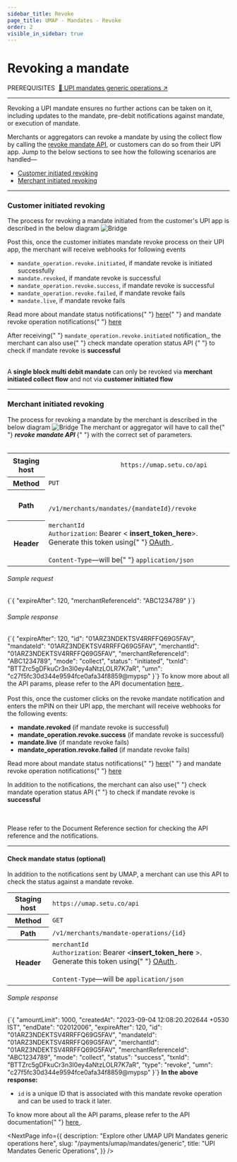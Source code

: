 ```yaml
---
sidebar_title: Revoke
page_title: UMAP - Mandates - Revoke
order: 2
visible_in_sidebar: true
---
```


# Revoking a mandate

<Text size="small" weight="600">
    PREREQUISITES&nbsp;
</Text>
<a href="/payments/umap/mandates/generic" target="_self">🌟 UPI mandates generic operations ↗</a>

<hr class="primary" />

Revoking a UPI mandate ensures no further actions can be taken on it, including updates to the mandate, pre-debit notifications against mandate, or execution of mandate.

Merchants or aggregators can revoke a mandate by using the collect flow by calling the <a href="" target="_blank">revoke mandate API</a>, or customers can do so from their UPI app. Jump to the below sections to see how the following scenarios are handled—
- <a href="#customer-initiated-revoking">Customer initiated revoking</a>
- <a href="#merchant-initiated-revoking">Merchant initiated revoking</a>

<hr class="primary" />

### Customer initiated revoking
The process for revoking a mandate initiated from the
customer's UPI app is described in the below diagram
<img
    src="https://storage.googleapis.com/strapi-assets/latest/update-mandate-customer-revoke/update-mandate-customer-revoke.png"
    alt="Bridge"
/>

Post this, once the customer initiates mandate revoke
process on their UPI app, the merchant will receive
webhooks for following events

- <Text><code>mandate_operation.revoke.initiated</code>,&nbsp;if mandate revoke is initiated successfully</Text>
- <Text><code>mandate.revoked</code>,&nbsp;if mandate revoke is successful</Text>
- <Text><code>mandate_operation.revoke.success</code>,&nbsp;if mandate revoke is successful</Text>
- <Text><code>mandate_operation.revoke.failed</code>,&nbsp;if mandate revoke fails</Text>
- <Text><code>mandate.live</code>,&nbsp;if mandate revoke fails</Text>

<p>
    Read more about mandate status notifications{" "}
    <a href="/payments/umap/notifications/mandates">here</a>{" "}
    and mandate revoke operation notifications{" "}
    <a href="/payments/umap/notifications/mandates/revoke">
        here
    </a>
</p>

<p>
    After receiving{" "}
    <code>mandate_operation.revoke.initiated</code> notification,,
    the merchant can also use{" "}
    <Link href="/payments/umap/mandates/generic/revoke#check-mandate-operation-status">
        check mandate operation status API
    </Link>{" "}
    to check if mandate revoke is <b>successful</b>
</p> 
<br/>

<Callout type="tip">
    A <b>single block multi debit mandate</b> can only
    be revoked via <b>merchant initiated collect flow</b> and not via <b>customer initiated flow</b>
</Callout>

<hr class="primary" />

### Merchant initiated revoking
The process for revoking a mandate by the merchant is
described in the below diagram
<img
    src="https://storage.googleapis.com/strapi-assets/latest/update-mandate-merchant-revoke/update-mandate-merchant-revoke.png"
    alt="Bridge"
/>
The merchant or aggregator will have to call the{" "}
<b>
    <i>revoke mandate API</i>
</b>{" "}
with the correct set of parameters. <br></br>
<table>
    <tbody>
        <tr>
            <th>Staging host</th>
            <td>
                <code>
                    https://umap.setu.co/api
                </code>
            </td>
        </tr>
        <tr>
            <th>Method</th>
            <td>
                <code>PUT</code>
            </td>
        </tr>
        <tr>
            <th>Path</th>
            <td>
                <code>
                    /v1/merchants/mandates/&#123;mandateId&#125;/revoke
                </code>
            </td>
        </tr>
        <tr>
            <th>Header</th>
            <td>
                <code>merchantId</code>
                <br />
                <code>Authorization</code>: Bearer &lt;
                <b>insert_token_here</b>&gt;. Generate this
                token using{" "}
                <a
                    href="/payments/umap/api-integration"
                    target="_blank"
                >
                    OAuth
                </a>
                .<br />
                <br />
                <code>Content-Type</code>—will be{" "}
                <code>application/json</code>
            </td>
        </tr>
    </tbody>
</table>
<h6>Sample request</h6>
<CodeBlockWithCopy language="json">
    {`{
"expireAfter": 120,
"merchantReferenceId": "ABC1234789"
}`}
</CodeBlockWithCopy>
<h6>Sample response</h6>
<CodeBlockWithCopy language="json">
    {`{
"expireAfter": 120,
"id": "01ARZ3NDEKTSV4RRFFQ69G5FAV",
"mandateId": "01ARZ3NDEKTSV4RRFFQ69G5FAV",
"merchantId": "01ARZ3NDEKTSV4RRFFQ69G5FAV",
"merchantReferenceId": "ABC1234789",
"mode": "collect",
"status": "initiated",
"txnId": "BTTZrc5gDFkuCr3n3I0ey4aNtzLOLR7K7aR",
"umn": "c27f5fc30d344e9594fce0afa34f8859@mypsp"
}`}
</CodeBlockWithCopy>
To know more about all the API params, please refer to the API
documentation <a
    href="/payments/umap/api-reference#/category~mandates/operation~mandates#revoke"
    target="_blank"
>
    here
</a>.<br/> <br/>
Post this, once the customer clicks on the revoke mandate
notification and enters the mPIN on their UPI app, the
merchant will receive webhooks for the following events:
<ul>
    <li>
        <b>mandate.revoked</b> (if mandate revoke is
        successful)
    </li>
    <li>
        <b>mandate_operation.revoke.success</b> (if mandate
        revoke is successful)
    </li>
    <li>
        <b>mandate.live</b> (if mandate revoke fails)
    </li>
    <li>
        <b>mandate_operation.revoke.failed</b> (if mandate
        revoke fails)
    </li>
</ul>
<p>
    Read more about mandate status notifications{" "}
    <a href="/payments/umap/notifications/mandates">here</a>{" "}
    and mandate revoke operation notifications{" "}
    <a href="/payments/umap/notifications/mandates/revoke">
        here
    </a>
</p>
<p>
    In addition to the notifications, the merchant can also
    use{" "}
    <Link href="/payments/umap/mandates/generic/revoke#check-mandate-operation-status">
        check mandate operation status API
    </Link>{" "}
    to check if mandate revoke is <b>successful</b>
</p> <br></br>
Please refer to the Document Reference section for checking the
API reference and the notifications.

<hr class="primary" />

#### Check mandate status (optional)

In addition to the notifications sent by UMAP, a merchant can use this API to check the status against a mandate revoke.

<table>
    <tbody>
        <tr>
            <th>Staging host</th>
            <td>
                <code>https://umap.setu.co/api</code>
            </td>
        </tr>
        <tr>
            <th>Method</th>
            <td>
                <code>GET</code>
            </td>
        </tr>
        <tr>
            <th>Path</th>
            <td>
                <code>/v1/merchants/mandate-operations/&#123;id&#125;</code>
            </td>
        </tr>
        <tr>
            <th>Header</th>
            <td>
                <code>merchantId</code>
                <br />
                <code>Authorization</code>: Bearer &lt;<b>insert_token_here</b>
                &gt;. Generate this token using{" "}
                <a href="/payments/umap/api-integration" target="_blank">
                    OAuth
                </a>
                .<br />
                <br />
                <code>Content-Type</code>—will be <code>application/json</code>
            </td>
        </tr>
    </tbody>
</table>

<h6>Sample response</h6>
<CodeBlockWithCopy language="json">
    {`{
  "amountLimit": 1000,
  "createdAt": "2023-09-04 12:08:20.202644 +0530 IST",
  "endDate": "02012006",
  "expireAfter": 120,
  "id": "01ARZ3NDEKTSV4RRFFQ69G5FAV",
  "mandateId": "01ARZ3NDEKTSV4RRFFQ69G5FAV",
  "merchantId": "01ARZ3NDEKTSV4RRFFQ69G5FAV",
  "merchantReferenceId": "ABC1234789",
  "mode": "collect",
  "status": "success",
  "txnId": "BTTZrc5gDFkuCr3n3I0ey4aNtzLOLR7K7aR",
  "type": "revoke",
  "umn": "c27f5fc30d344e9594fce0afa34f8859@mypsp"
}`}
</CodeBlockWithCopy>
<b>In the above response:</b>
<ul>
    <li>
        <code>id</code> is a unique ID that is associated with this mandate
        revoke operation and can be used to track it later.
    </li>
</ul>

<p>
    To know more about all the API params, please refer to the API documentation{" "}
    <a
        href="/payments/umap/api-reference#/category~mandates/operation~mandates#fetchMandateOperationById"
        target="_blank"
    >
        here
    </a>
    .
</p>

<NextPage
    info={{
        description: "Explore other UMAP UPI Mandates generic operations here",
        slug: "/payments/umap/mandates/generic",
        title: "UPI Mandates Generic Operations",
    }}
/>
